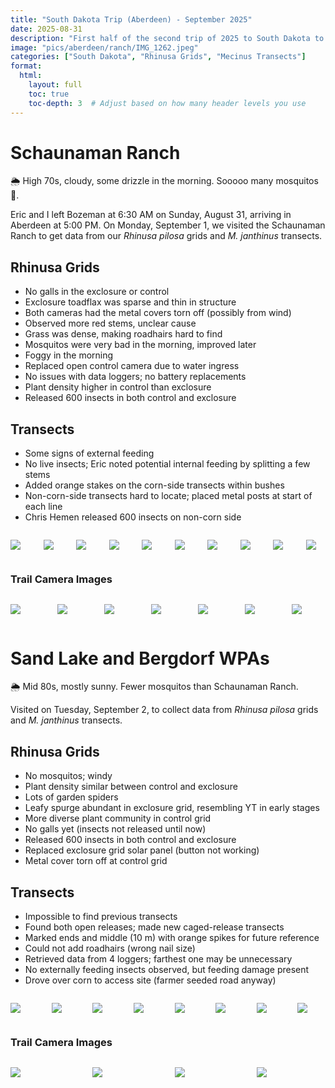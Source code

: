 ```yaml
---
title: "South Dakota Trip (Aberdeen) - September 2025"
date: 2025-08-31
description: "First half of the second trip of 2025 to South Dakota to collect data from *R. pilosa* grids and *M. janthinus* transects."
image: "pics/aberdeen/ranch/IMG_1262.jpeg"
categories: ["South Dakota", "Rhinusa Grids", "Mecinus Transects"]
format:
  html:
    layout: full
    toc: true
    toc-depth: 3  # Adjust based on how many header levels you use
---
```


<!-- <div style="text-align: center; margin-top: 2em;">
  <a class="btn-small" href="spring25spearfish.qmd" role="button">
    View the Spearfish portion of this trip here →
  </a>
</div> -->

# Schaunaman Ranch  
::: {.callout-note title="Weather"}
🌦️ High 70s, cloudy, some drizzle in the morning. Sooooo many mosquitos 🦟.
:::
 
Eric and I left Bozeman at 6:30 AM on Sunday, August 31, arriving in Aberdeen at 5:00 PM. On Monday, September 1, we visited the Schaunaman Ranch to get data from our *Rhinusa pilosa* grids and *M. janthinus* transects.

## Rhinusa Grids
- No galls in the exclosure or control
- Exclosure toadflax was sparse and thin in structure
- Both cameras had the metal covers torn off (possibly from wind)
- Observed more red stems, unclear cause
- Grass was dense, making roadhairs hard to find
- Mosquitos were very bad in the morning, improved later
- Foggy in the morning
- Replaced open control camera due to water ingress
- No issues with data loggers; no battery replacements
- Plant density higher in control than exclosure
- Released 600 insects in both control and exclosure

## Transects
- Some signs of external feeding
- No live insects; Eric noted potential internal feeding by splitting a few stems
- Added orange stakes on the corn-side transects within bushes
- Non-corn-side transects hard to locate; placed metal posts at start of each line
- Chris Hemen released 600 insects on non-corn side

:::{.columns}

::: {.column width="33%" .px-2}
[![](pics/aberdeen/ranch/IMG_1261.jpeg)](pics/aberdeen/ranch/IMG_1261.jpeg){data-fancybox="gallery" data-caption=""}
:::

::: {.column width="33%" .px-2}
[![](pics/aberdeen/ranch/IMG_1262.jpeg)](pics/aberdeen/ranch/IMG_1262.jpeg){data-fancybox="gallery" data-caption=""}
:::

::: {.column width="33%" .px-2}
[![](pics/aberdeen/ranch/IMG_1264.jpeg)](pics/aberdeen/ranch/IMG_1264.jpeg){data-fancybox="gallery" data-caption=""}
:::

::: {.column width="33%" .px-2}
[![](pics/aberdeen/ranch/IMG_1266.jpeg)](pics/aberdeen/ranch/IMG_1266.jpeg){data-fancybox="gallery" data-caption=""}
:::

::: {.column width="33%" .px-2}
[![](pics/aberdeen/ranch/IMG_1267.jpeg)](pics/aberdeen/ranch/IMG_1267.jpeg){data-fancybox="gallery" data-caption=""}
:::

::: {.column width="33%" .px-2}
[![](pics/aberdeen/ranch/IMG_1269.jpeg)](pics/aberdeen/ranch/IMG_1269.jpeg){data-fancybox="gallery" data-caption=""}
:::

::: {.column width="33%" .px-2}
[![](pics/aberdeen/ranch/IMG_1273.jpeg)](pics/aberdeen/ranch/IMG_1273.jpeg){data-fancybox="gallery" data-caption=""}
:::

::: {.column width="33%" .px-2}
[![](pics/aberdeen/ranch/IMG_1275.jpeg)](pics/aberdeen/ranch/IMG_1275.jpeg){data-fancybox="gallery" data-caption=""}
:::

::: {.column width="33%" .px-2}
[![](pics/aberdeen/ranch/IMG_1277.jpeg)](pics/aberdeen/ranch/IMG_1277.jpeg){data-fancybox="gallery" data-caption=""}
:::

::: {.column width="33%" .px-2}
[![](pics/aberdeen/ranch/IMG_1280.jpeg)](pics/aberdeen/ranch/IMG_1280.jpeg){data-fancybox="gallery" data-caption=""}
:::

:::

### Trail Camera Images
:::{.columns}
::: {.column width="33%" .px-2}
[![](pics/aberdeen/ranch/trail cams/DSCF0002.JPG)](pics/aberdeen/ranch/trail cams/DSCF0002.JPG){data-fancybox="gallery" data-caption=""}
:::

::: {.column width="33%" .px-2}
[![](pics/aberdeen/ranch/trail cams/DSCF0051.JPG)](pics/aberdeen/ranch/trail cams/DSCF0051.JPG){data-fancybox="gallery" data-caption=""}
:::

::: {.column width="33%" .px-2}
[![](pics/aberdeen/ranch/trail cams/DSCF0053.JPG)](pics/aberdeen/ranch/trail cams/DSCF0053.JPG){data-fancybox="gallery" data-caption=""}
:::

::: {.column width="33%" .px-2}
[![](pics/aberdeen/ranch/trail cams/DSCF0081.JPG)](pics/aberdeen/ranch/trail cams/DSCF0081.JPG){data-fancybox="gallery" data-caption=""}
:::

::: {.column width="33%" .px-2}
[![](pics/aberdeen/ranch/trail cams/DSCF0084.JPG)](pics/aberdeen/ranch/trail cams/DSCF0084.JPG){data-fancybox="gallery" data-caption=""}
:::

::: {.column width="33%" .px-2}
[![](pics/aberdeen/ranch/trail cams/DSCF0087.JPG)](pics/aberdeen/ranch/trail cams/DSCF0087.JPG){data-fancybox="gallery" data-caption=""}
:::

::: {.column width="33%" .px-2}
[![](pics/aberdeen/ranch/trail cams/DSCF0164.JPG)](pics/aberdeen/ranch/trail cams/DSCF0164.JPG){data-fancybox="gallery" data-caption=""}
:::

:::


# Sand Lake and Bergdorf WPAs
::: {.callout-note title="Weather"}
🌦️ Mid 80s, mostly sunny. Fewer mosquitos than Schaunaman Ranch.
:::

Visited on Tuesday, September 2, to collect data from *Rhinusa pilosa* grids and *M. janthinus* transects.

## Rhinusa Grids
- No mosquitos; windy
- Plant density similar between control and exclosure
- Lots of garden spiders
- Leafy spurge abundant in exclosure grid, resembling YT in early stages
- More diverse plant community in control grid
- No galls yet (insects not released until now)
- Released 600 insects in both control and exclosure
- Replaced exclosure grid solar panel (button not working)
- Metal cover torn off at control grid

## Transects
- Impossible to find previous transects
- Found both open releases; made new caged-release transects
- Marked ends and middle (10 m) with orange spikes for future reference
- Could not add roadhairs (wrong nail size)
- Retrieved data from 4 loggers; farthest one may be unnecessary
- No externally feeding insects observed, but feeding damage present
- Drove over corn to access site (farmer seeded road anyway)

:::{.columns}

::: {.column width="33%" .px-2}
[![](pics/aberdeen/sand lake/IMG_1282.jpeg)](pics/aberdeen/sand lake/IMG_1282.jpeg){data-fancybox="gallery" data-caption=""}
:::

::: {.column width="33%" .px-2}
[![](pics/aberdeen/sand lake/IMG_1285.jpeg)](pics/aberdeen/sand lake/IMG_1285.jpeg){data-fancybox="gallery" data-caption=""}
:::

::: {.column width="33%" .px-2}
[![](pics/aberdeen/sand lake/IMG_1290.jpeg)](pics/aberdeen/sand lake/IMG_1290.jpeg){data-fancybox="gallery" data-caption=""}
:::

::: {.column width="33%" .px-2}
[![](pics/aberdeen/sand lake/IMG_1291.jpeg)](pics/aberdeen/sand lake/IMG_1291.jpeg){data-fancybox="gallery" data-caption=""}
:::

::: {.column width="33%" .px-2}
[![](pics/aberdeen/sand lake/IMG_1292.jpeg)](pics/aberdeen/sand lake/IMG_1292.jpeg){data-fancybox="gallery" data-caption=""}
:::

::: {.column width="33%" .px-2}
[![](pics/aberdeen/sand lake/IMG_1293.jpeg)](pics/aberdeen/sand lake/IMG_1293.jpeg){data-fancybox="gallery" data-caption=""}
:::

::: {.column width="33%" .px-2}
[![](pics/aberdeen/sand lake/IMG_1294.jpeg)](pics/aberdeen/sand lake/IMG_1294.jpeg){data-fancybox="gallery" data-caption=""}
:::

::: {.column width="33%" .px-2}
[![](pics/aberdeen/sand lake/IMG_1295.jpeg)](pics/aberdeen/sand lake/IMG_1295.jpeg){data-fancybox="gallery" data-caption=""}
:::

:::

### Trail Camera Images
:::{.columns}
::: {.column width="33%" .px-2}
[![](pics/aberdeen/sand lake/trail cams/DSCF0022.JPG)](pics/aberdeen/sand lake/trail cams/DSCF0022.JPG){data-fancybox="gallery" data-caption=""}
:::

::: {.column width="33%" .px-2}
[![](pics/aberdeen/sand lake/trail cams/DSCF0031.JPG)](pics/aberdeen/sand lake/trail cams/DSCF0031.JPG){data-fancybox="gallery" data-caption=""}
:::

::: {.column width="33%" .px-2}
[![](pics/aberdeen/sand lake/trail cams/DSCF0032.JPG)](pics/aberdeen/sand lake/trail cams/DSCF0032.JPG){data-fancybox="gallery" data-caption=""}
:::

::: {.column width="33%" .px-2}
[![](pics/aberdeen/sand lake/trail cams/DSCF0245.JPG)](pics/aberdeen/sand lake/trail cams/DSCF0245.JPG){data-fancybox="gallery" data-caption=""}
:::
:::



